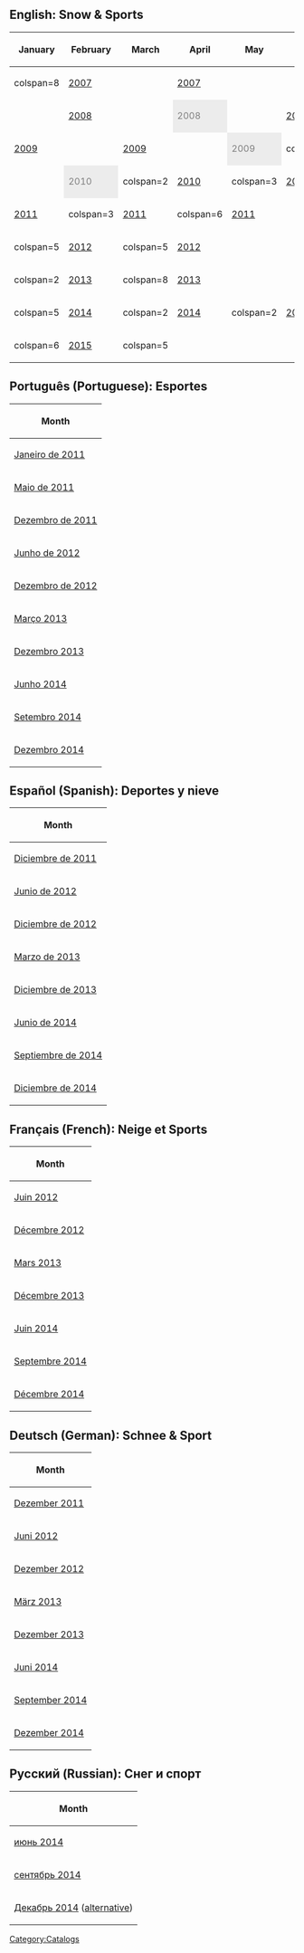 {{NeedSWFs}}
{{CPW|Snow & Sports|Catálogo Esportes}}

==English: Snow & Sports==

<center>
{|class="wikitable" border="1"
!January!!February!!March!!April!!May!!June!!July!!August!!September!!October!!November!!December
|-
|colspan=8 {{n/a}}||[http://archives.clubpenguinwiki.info/swf.cpcheats.info/catalogues/old_2007-2008/sport_0709.swf 2007]||{{n/a}}||[http://archives.clubpenguinwiki.info/swf.cpcheats.info/catalogues/old_2007-2008/sport_0711.swf 2007]||{{n/a}}
|-
|{{n/a}}||[[Media:Sport 0802.swf|2008]]||{{n/a}}||style="background: #ececec; color: grey;" class="table-na"|2008||{{n/a}}||[[Media:SASJun2008.swf|2008]]||{{n/a}}||[[Media:SportAug08.swf|2008]]||colspan=2 {{n/a}}||[[Media:SASNov2008.swf|2008]]||{{n/a}}
|-
|[[Media:SASJan2009.swf|2009]]||{{n/a}}||[[Media:SASMar2009.swf|2009]]||{{n/a}}||style="background: #ececec; color: grey;" class="table-na"|2009||colspan=2 {{n/a}}||[[Media:SportAug09.swf|2009]]||colspan=2 {{n/a}}||[http://archives.clubpenguinwiki.info/swf.cpcheats.info/catalogues/old_2009/sport.swf 2009]||{{n/a}}
|-
|{{n/a}}||style="background: #ececec; color: grey;" class="table-na"|2010||colspan=2 {{n/a}}||[[Media:May10Sport.swf|2010]]||colspan=3 {{n/a}}||[[Media:September10Sport.swf|2010]]||colspan=2 {{n/a}}||[[Media:December10Sport.swf|2010]]
|-
|[[Media:SASJan2011.swf|2011]]||colspan=3 {{n/a}}||[[Media:May2011Sport.swf|2011]]||colspan=6 {{n/a}}||[[Media:Dec2011Sport.swf|2011]]
|-
|colspan=5 {{n/a}}||[[Media:Jun2012Sport.swf|2012]]||colspan=5 {{n/a}}||[[Media:Dec2012Sport.swf|2012]]
|-
|colspan=2 {{n/a}}||[[Media:ENCataloguesSportMar2013.swf|2013]]||colspan=8 {{n/a}}||[[Media:ENCataloguesSportDec2013.swf|2013]]
|-
|colspan=5 {{n/a}}||[[Media:ENCataloguesSportJun2014.swf|2014]]||colspan=2 {{n/a}}||[[Media:ENCataloguesSportSep2014.swf|2014]]||colspan=2 {{n/a}}||[[Media:ENCataloguesSportDec2014.swf|2014]]
|-
|colspan=6 {{n/a}}||[[Media:ENCataloguesSportJuly2015.swf|2015]]||colspan=5 {{n/a}}
|}
</center>

==Português (Portuguese): Esportes==

<center>
{|class="wikitable" border="1"
!Month
|-
|[[Media:PTCataloguesSport-Jan2011.swf|Janeiro de 2011]]
|-
|[[Media:PTCataloguesSport-May2011.swf|Maio de 2011]]
|-
|[[Media:SnowandSportsDec2011PT.swf|Dezembro de 2011]]
|-
|[[Media:PTCataloguesSport-June2012.swf|Junho de 2012]]
|-
|[[Media:PTCataloguesSport-December2012.swf|Dezembro de 2012]]
|-
|[[Media:PTCataloguesSportMar2013.swf|Março 2013]]
|-
|[[Media:PTCataloguesSportDec2013.swf|Dezembro 2013]]
|-
|[[Media:PTCataloguesSportJun2014.swf|Junho 2014]]
|-
|[[Media:PTCataloguesSportSep2014.swf|Setembro 2014]]
|-
|[[Media:PTCataloguesSportDec2014.swf|Dezembro 2014]]
|}
</center>

==Español (Spanish): Deportes y nieve==

<center>
{|class="wikitable" border="1"
!Month
|-
|[[Media:SnowandSportsDec2011ES.swf|Diciembre de 2011]]
|-
|[[Media:ESCataloguesSport-June2012.swf|Junio de 2012]]
|-
|[[Media:ESCataloguesSport-December2012.swf|Diciembre de 2012]]
|-
|[[Media:ESCataloguesSportMar2013.swf|Marzo de 2013]]
|-
|[[Media:ESCataloguesSportDec2013.swf|Diciembre de 2013]]
|-
|[[Media:ESCataloguesSportJun2014.swf|Junio de 2014]]
|-
|[[Media:ESCataloguesSportSep2014.swf|Septiembre de 2014]]
|-
|[[Media:ESCataloguesSportDec2014.swf|Diciembre de 2014]]
|}
</center>

==Français (French): Neige et Sports==

<center>
{|class="wikitable" border="1"
!Month
|-
|[[Media:FRCataloguesSport-June2012.swf|Juin 2012]]
|-
|[[Media:FRCataloguesSport-December2012.swf|Décembre 2012]]
|-
|[[Media:FRCataloguesSportMar2013.swf|Mars 2013]]
|-
|[[Media:FRCataloguesSportDec2013.swf|Décembre 2013]]
|-
|[[Media:FRCataloguesSportJun2014.swf|Juin 2014]]
|-
|[[Media:FRCataloguesSportSep2014.swf|Septembre 2014]]
|-
|[[Media:FRCataloguesSportDec2014.swf|Décembre 2014]]
|}
</center>

==Deutsch (German): Schnee & Sport==

<center>
{|class="wikitable" border="1"
!Month
|-
|[[Media:SnowandSportsDec2011DE.swf|Dezember 2011]]
|-
|[[Media:DECataloguesSport-June2012.swf|Juni 2012]]
|-
|[[Media:DECataloguesSport-December2012.swf|Dezember 2012]]
|-
|[[Media:DECataloguesSportMar2013.swf|März 2013]]
|-
|[[Media:DECataloguesSportDec2013.swf|Dezember 2013]]
|-
|[[Media:DECataloguesSportJun2014.swf|Juni 2014]]
|-
|[[Media:DECataloguesSportSep2014.swf|September 2014]]
|-
|[[Media:DECataloguesSportDec2014.swf|Dezember 2014]]
|}
</center>

==Pусский (Russian): Снег и спорт==
<center>
{|class="wikitable" border="1"
!Month
|-
|[[Media:RUCataloguesSportJun2014.swf|июнь 2014]]
|-
|[[Media:RUCataloguesSportSep2014.swf|сентябрь 2014]]
|-
|[[Media:RUCataloguesSportDec2014.swf|Декабрь 2014]] ([[Media:RUCataloguesSportDec2014_1.swf|alternative]])
|}
</center>

[[Category:Catalogs]]